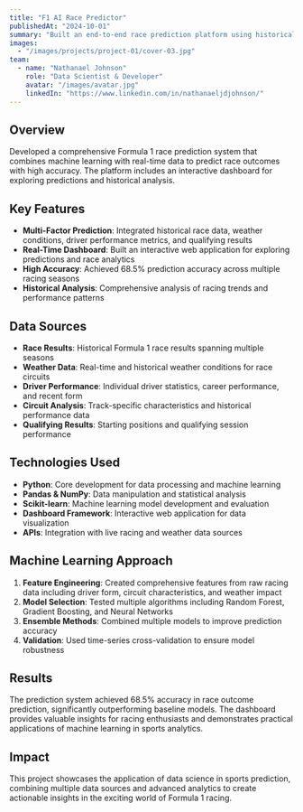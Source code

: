 ---
title: "F1 AI Race Predictor"
publishedAt: "2024-10-01"
summary: "Built an end-to-end race prediction platform using historical race data, weather, driver performance, and qualifying results, achieving 68.5% accuracy"
images:
  - "/images/projects/project-01/cover-03.jpg"
team:
  - name: "Nathanael Johnson"
    role: "Data Scientist & Developer"
    avatar: "/images/avatar.jpg"
    linkedIn: "https://www.linkedin.com/in/nathanaeljdjohnson/"
---

## Overview

Developed a comprehensive Formula 1 race prediction system that combines machine learning with real-time data to predict race outcomes with high accuracy. The platform includes an interactive dashboard for exploring predictions and historical analysis.

## Key Features

- **Multi-Factor Prediction**: Integrated historical race data, weather conditions, driver performance metrics, and qualifying results
- **Real-Time Dashboard**: Built an interactive web application for exploring predictions and race analytics
- **High Accuracy**: Achieved 68.5% prediction accuracy across multiple racing seasons
- **Historical Analysis**: Comprehensive analysis of racing trends and performance patterns

## Data Sources

- **Race Results**: Historical Formula 1 race results spanning multiple seasons
- **Weather Data**: Real-time and historical weather conditions for race circuits
- **Driver Performance**: Individual driver statistics, career performance, and recent form
- **Circuit Analysis**: Track-specific characteristics and historical performance data
- **Qualifying Results**: Starting positions and qualifying session performance

## Technologies Used

- **Python**: Core development for data processing and machine learning
- **Pandas & NumPy**: Data manipulation and statistical analysis
- **Scikit-learn**: Machine learning model development and evaluation
- **Dashboard Framework**: Interactive web application for data visualization
- **APIs**: Integration with live racing and weather data sources

## Machine Learning Approach

1. **Feature Engineering**: Created comprehensive features from raw racing data including driver form, circuit characteristics, and weather impact
2. **Model Selection**: Tested multiple algorithms including Random Forest, Gradient Boosting, and Neural Networks
3. **Ensemble Methods**: Combined multiple models to improve prediction accuracy
4. **Validation**: Used time-series cross-validation to ensure model robustness

## Results

The prediction system achieved 68.5% accuracy in race outcome prediction, significantly outperforming baseline models. The dashboard provides valuable insights for racing enthusiasts and demonstrates practical applications of machine learning in sports analytics.

## Impact

This project showcases the application of data science in sports prediction, combining multiple data sources and advanced analytics to create actionable insights in the exciting world of Formula 1 racing.